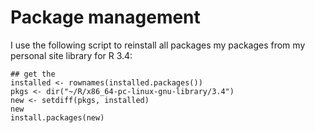 # Package management


I use the following script to reinstall all packages my packages from my personal site library for R 3.4:

```
## get the 
installed <- rownames(installed.packages())
pkgs <- dir("~/R/x86_64-pc-linux-gnu-library/3.4")
new <- setdiff(pkgs, installed)
new
install.packages(new)
```
